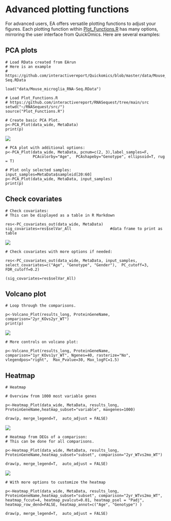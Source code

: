 # Advanced plotting functions

For advanced users, EA offers versatile plotting functions to adjust your figures. Each plotting function within [Plot_Functions.R](https://github.com/interactivereport/RNASequest/blob/main/src/Plot_Functions.R){target="_blank"} has many options, mirroring the user interface from QuickOmics. Here are several examples:

## PCA plots

```
# Load RData created from EArun 
# Here is an example
# https://github.com/interactivereport/Quickomics/blob/master/data/Mouse_microglia_RNA-Seq.RData 

load("data/Mouse_microglia_RNA-Seq.RData")

# Load Plot_Functions.R
# https://github.com/interactivereport/RNASequest/tree/main/src
setwd("~/RNASequest/src/")
source("Plot_Functions.R") 

# Create basic PCA Plot. 
p<-PCA_Plot(data_wide, MetaData) 
print(p)  
```

[![](https://interactivereport.github.io/RNASequest/tutorial/images/PCA.png)](https://interactivereport.github.io/RNASequest/tutorial/images/PCA.png)

```
# PCA plot with additional options:
p<-PCA_Plot(data_wide, MetaData, pcnum=c(2, 3),label_samples=F, 
            PCAcolorby="Age",  PCAshapeby="Genotype", ellipsoid=T, rug = T) 

# Plot only selected samples:
input_samples=MetaData$sampleid[20:60] 
p<-PCA_Plot(data_wide, MetaData, input_samples) 
print(p)  
```

## Check covariates

```
# Check covariates:
# This can be displayed as a table in R Markdown

res<-PC_covariates_out(data_wide, MetaData) 
sig_covariates=res$selVar_All                 #data frame to print as table
```

[![](https://interactivereport.github.io/RNASequest/tutorial/images/Covariates.png)](https://interactivereport.github.io/RNASequest/tutorial/images/Covariates.png)

```
# Check covariates with more options if needed:

res<-PC_covariates_out(data_wide, MetaData, input_samples, select_covariates=c("Age", "Genotype", "Gender"),  PC_cutoff=3, FDR_cutoff=0.2)

(sig_covariates=res$selVar_All) 
```

## Volcano plot

```
# Loop through the comparisons. 

p<-Volcano_Plot(results_long, ProteinGeneName, comparison="2yr_KOvs2yr_WT") 
print(p) 
```

[![](https://interactivereport.github.io/RNASequest/tutorial/images/Volcano.png)](https://interactivereport.github.io/RNASequest/tutorial/images/Volcano.png)

```
# More controls on volcano plot:

p<-Volcano_Plot(results_long, ProteinGeneName, comparison="1yr_KOvs1yr_WT", Ngenes=40, rasterize="No", vlegendpos="right",  Max_Pvalue=30, Max_logFC=1.5) 
```

## Heatmap

```
# Heatmap  

# Overview from 1000 most variable genes 

p<-Heatmap_Plot(data_wide, MetaData, results_long, ProteinGeneName,heatmap_subset="variable", maxgenes=1000) 

draw(p, merge_legend=T,  auto_adjust = FALSE)  
```

[![](https://interactivereport.github.io/RNASequest/tutorial/images/Heatmap1.png)](https://interactivereport.github.io/RNASequest/tutorial/images/Heatmap1.png)

```
# Heatmap from DEGs of a comparison:
# This can be done for all comparisons. 

p<-Heatmap_Plot(data_wide, MetaData, results_long, ProteinGeneName,heatmap_subset="subset", comparison="2yr_WTvs2mo_WT") 

draw(p, merge_legend=T,  auto_adjust = FALSE)  
```

[![](https://interactivereport.github.io/RNASequest/tutorial/images/Heatmap2.png)](https://interactivereport.github.io/RNASequest/tutorial/images/Heatmap2.png)

```
# With more options to customize the heatmap 

p<-Heatmap_Plot(data_wide, MetaData, results_long, ProteinGeneName,heatmap_subset="subset", comparison="2yr_WTvs2mo_WT",  heatmap_fccut=4, heatmap_pvalcut=0.01, heatmap_psel = "Padj", heatmap_row_dend=FALSE, heatmap_annot=c("Age", "Genotype") ) 

draw(p, merge_legend=T,  auto_adjust = FALSE) 
```
